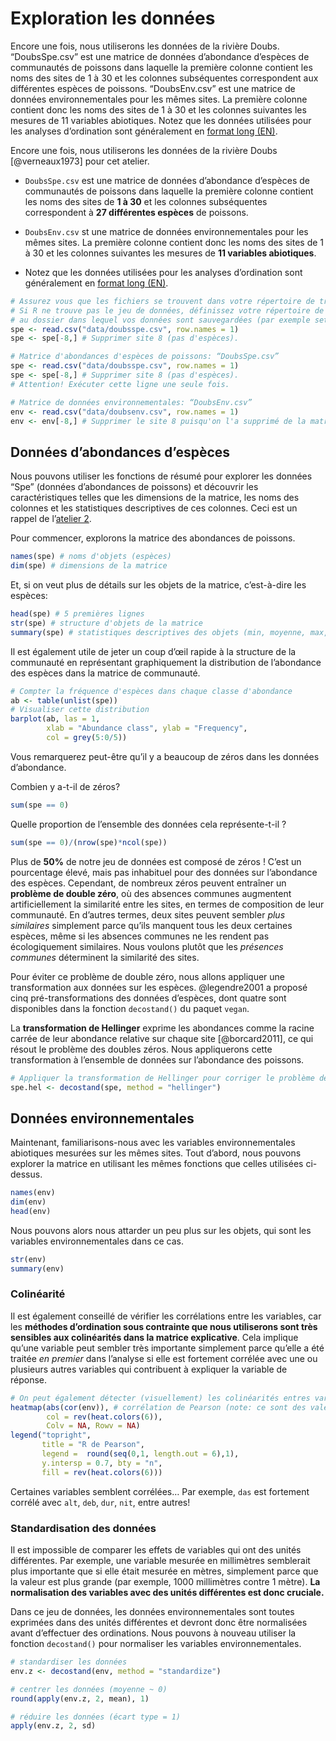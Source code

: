 # Exploration les données {#exploration}

Encore une fois, nous utiliserons les données de la rivière Doubs.
"DoubsSpe.csv" est une matrice de données d'abondance d'espèces de
communautés de poissons dans laquelle la première colonne contient les
noms des sites de 1 à 30 et les colonnes subséquentes correspondent aux
différentes espèces de poissons. "DoubsEnv.csv" est une matrice de
données environnementales pour les mêmes sites. La première colonne
contient donc les noms des sites de 1 à 30 et les colonnes suivantes les
mesures de 11 variables abiotiques. Notez que les données utilisées pour
les analyses d'ordination sont généralement en [format long (EN)](http://en.wikipedia.org/wiki/Wide_and_narrow_data).

Encore une fois, nous utiliserons les données de la rivière Doubs [@verneaux1973] pour cet atelier.

-   `DoubsSpe.csv` est une matrice de données d'abondance d'espèces de
communautés de poissons dans laquelle la première colonne contient les
noms des sites de **1 à 30** et les colonnes subséquentes correspondent à **27
différentes espèces** de poissons.  

-   `DoubsEnv.csv` st une matrice de données environnementales pour les mêmes sites. La première colonne contient donc les noms des sites de 1 à 30 et les colonnes suivantes les mesures de **11 variables abiotiques**.  

-   Notez que les données utilisées pour
les analyses d'ordination sont généralement en [format long (EN)](http://en.wikipedia.org/wiki/Wide_and_narrow_data).

```r
# Assurez vous que les fichiers se trouvent dans votre répertoire de travail!
# Si R ne trouve pas le jeu de données, définissez votre répertoire de travail avec setwd()
# au dossier dans lequel vos données sont sauvegardées (par exemple setwd("~/Desktop/workshop10"))
spe <- read.csv("data/doubsspe.csv", row.names = 1)
spe <- spe[-8,] # Supprimer site 8 (pas d'espèces).

# Matrice d'abondances d'espèces de poissons: “DoubsSpe.csv”
spe <- read.csv("data/doubsspe.csv", row.names = 1)
spe <- spe[-8,] # Supprimer site 8 (pas d'espèces).
# Attention! Exécuter cette ligne une seule fois. 

# Matrice de données environnementales: “DoubsEnv.csv”
env <- read.csv("data/doubsenv.csv", row.names = 1)
env <- env[-8,] # Supprimer le site 8 puisqu'on l'a supprimé de la matrice d'abondance. # N'exécuter qu'une seule fois.
```

## Données d'abondances d'espèces

Nous pouvons utiliser les fonctions de résumé pour explorer les
données "Spe" (données d'abondances de poissons) et découvrir les
caractéristiques telles que les dimensions de la matrice, les noms des
colonnes et les statistiques descriptives de ces colonnes. Ceci est un rappel de l'[atelier 2](https://github.com/QCBSRworkshops/workshop02).

Pour commencer, explorons la matrice des abondances de poissons.

```r
names(spe) # noms d'objets (espèces)
dim(spe) # dimensions de la matrice
```

Et, si on veut plus de détails sur les objets de la matrice, c'est-à-dire les espèces:

```r
head(spe) # 5 premières lignes
str(spe) # structure d'objets de la matrice
summary(spe) # statistiques descriptives des objets (min, moyenne, max, etc.)
```

Il est également utile de jeter un coup d'œil rapide à la structure de la communauté en représentant graphiquement la distribution de l'abondance des espèces dans la matrice de communauté.

```r
# Compter la fréquence d'espèces dans chaque classe d'abondance
ab <- table(unlist(spe))
# Visualiser cette distribution
barplot(ab, las = 1,
        xlab = "Abundance class", ylab = "Frequency",
        col = grey(5:0/5))
```

Vous remarquerez peut-être qu'il y a beaucoup de zéros dans les données d'abondance.

Combien y a-t-il de zéros?
```r
sum(spe == 0)
```

Quelle proportion de l'ensemble des données cela représente-t-il ?

```r
sum(spe == 0)/(nrow(spe)*ncol(spe))
```

Plus de **50%** de notre jeu de données est composé de zéros ! C'est un pourcentage élevé, mais pas inhabituel pour des données sur l'abondance des espèces. Cependant, de nombreux zéros peuvent entraîner un **problème de double zéro**, où des absences communes augmentent artificiellement la similarité entre les sites, en termes de composition de leur communauté. En d'autres termes, deux sites peuvent sembler *plus similaires* simplement parce qu'ils manquent tous les deux certaines espèces, même si les absences communes ne les rendent pas écologiquement similaires. Nous voulons plutôt que les *présences communes* déterminent la similarité des sites.

Pour éviter ce problème de double zéro, nous allons appliquer une transformation aux données sur les espèces. @legendre2001 a proposé cinq pré-transformations des données d'espèces, dont quatre sont disponibles dans la fonction `decostand()` du paquet `vegan`.

La **transformation de Hellinger** exprime les abondances comme la racine carrée de leur abondance relative sur chaque site [@borcard2011], ce qui résout le problème des doubles zéros. Nous appliquerons cette transformation à l'ensemble de données sur l'abondance des poissons.

```r
# Appliquer la transformation de Hellinger pour corriger le problème de double zéro
spe.hel <- decostand(spe, method = "hellinger")
```

## Données environnementales

Maintenant, familiarisons-nous avec les variables environnementales abiotiques mesurées sur les mêmes sites. Tout d'abord, nous pouvons explorer la matrice en utilisant les mêmes fonctions que celles utilisées ci-dessus.

```r
names(env)
dim(env)
head(env)
```

Nous pouvons alors nous attarder un peu plus sur les objets, qui sont les variables environnementales dans ce cas.

```r
str(env)
summary(env)
```

### Colinéarité

Il est également conseillé de vérifier les corrélations entre les variables, car les **méthodes d'ordination sous contrainte que nous utiliserons sont très sensibles aux colinéarités dans la matrice explicative**. Cela implique qu'une variable peut sembler très importante simplement parce qu'elle a été traitée *en premier* dans l'analyse si elle est fortement corrélée avec une ou plusieurs autres variables qui contribuent à expliquer la variable de réponse.

```r
# On peut également détecter (visuellement) les colinéarités entres variables:
heatmap(abs(cor(env)), # corrélation de Pearson (note: ce sont des valeurs absolues!)
        col = rev(heat.colors(6)), 
        Colv = NA, Rowv = NA)
legend("topright", 
       title = "R de Pearson",
       legend =  round(seq(0,1, length.out = 6),1),
       y.intersp = 0.7, bty = "n",
       fill = rev(heat.colors(6)))
```

:::noway
Certaines variables semblent corrélées... Par exemple, `das` est fortement corrélé avec `alt`, `deb`, `dur`, `nit`, entre autres!
:::

### Standardisation des données

Il est impossible de comparer les effets de variables  qui ont des unités différentes. Par exemple, une variable mesurée en millimètres semblerait plus importante que si elle était mesurée en mètres, simplement parce que la valeur est plus grande (par exemple, 1000 millimètres contre 1 mètre). **La normalisation des variables avec des unités différentes est donc cruciale.**

Dans ce jeu de données, les données environnementales sont toutes exprimées dans des unités différentes et devront donc être normalisées avant d'effectuer des ordinations. Nous pouvons à nouveau utiliser la fonction `decostand()` pour normaliser les variables environnementales.

```r
# standardiser les données
env.z <- decostand(env, method = "standardize")

# centrer les données (moyenne ~ 0)
round(apply(env.z, 2, mean), 1)

# réduire les données (écart type = 1)
apply(env.z, 2, sd)
```